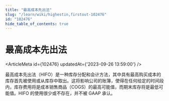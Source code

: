 ```yaml
---
title: "最高成本先出法"
slug: "/learn/wiki/highestin,firstout-102476"
id: "102476"
hide_table_of_contents: true
---
```



# 最高成本先出法

<ArticleMeta id={102476} updatedAt={'2023-09-26 13:59:00'} />
<div className='border-solid border-b border-t-0 my-4 border-[var(--ifm-color-gray-300)]' />

最高成本先出法（HIFO）是一种库存分配和会计方法，其中具有最高购买成本的库存首先被使用或从库存中取出。这将影响公司的账簿，使得在任何给定的时间段内，库存费用将是成本销售商品（COGS）的最高可能值，而期末库存将是最低可能值。HIFO 的使用很少或不存在，并不被 GAAP 承认。
